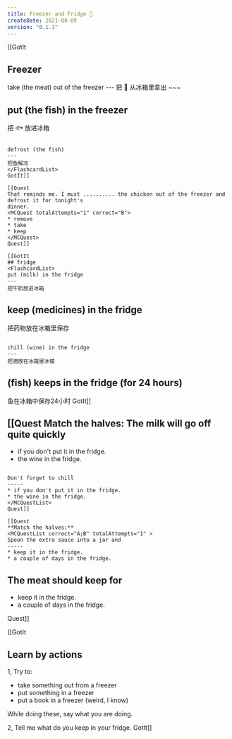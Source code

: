 ```yaml
---
title: Freezer and Fridge 🧊
createDate: 2021-08-09
version: "0.1.1"
---
```


[[GotIt
## Freezer
<FlashcardList>
take (the meat) out of the freezer
---
把 🍗 从冰箱里拿出
~~~

put (the fish) in the freezer
---
把 🐟 放进冰箱
~~~

defrost (the fish)
---
把鱼解冻
</FlashcardList>
GotIt]]

[[Quest
That reminds me. I must .......... the chicken out of the freezer and defrost it for tonight's
dinner.
<MCQuest totalAttempts="1" correct="B">
* remove
* take
* keep
</MCQuest>
Quest]]

[[GotIt
## fridge
<FlashcardList>
put (milk) in the fridge
---
把牛奶放进冰箱
~~~

keep (medicines) in the fridge
---
把药物放在冰箱里保存
~~~

chill (wine) in the fridge
---
把酒放在冰箱里冰镇
~~~

(fish) keeps in the fridge (for 24 hours)
---
鱼在冰箱中保存24小时
</FlashcardList>
GotIt]]

[[Quest
**Match the halves:**
<MCQuestList correct="A;B" totalAttempts="1" >
The milk will go off quite quickly
-----
* if you don't put it in the fridge.
* the wine in the fridge.
~~~~~

Don't forget to chill
-----
* if you don't put it in the fridge.
* the wine in the fridge.
</MCQuestList>
Quest]]

[[Quest
**Match the halves:**
<MCQuestList correct="A;B" totalAttempts="1" >
Spoon the extra sauce into a jar and 
-----
* keep it in the fridge.
* a couple of days in the fridge.
~~~~~

The meat should keep for
-----
* keep it in the fridge.
* a couple of days in the fridge.
</MCQuestList>
Quest]]

[[GotIt
## Learn by actions
1, Try to:
- take something out from a freezer
- put something in a freezer
- put a book in a freezer (weird, I know)

While doing these, say what you are doing.

2, Tell me what do you keep in your fridge.
GotIt]]